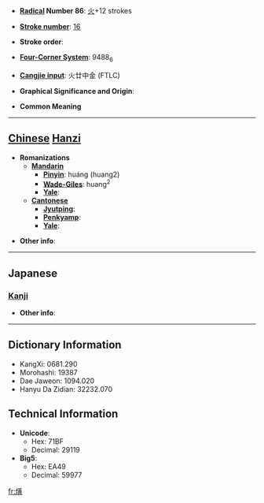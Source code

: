 * '''[[Wiktionary:Chinese radical index| Radical]] Number 86''': [[Wiktionary:Chinese radical index 火|火]]+12 strokes

* '''[[Wiktionary:Chinese total strokes index|Stroke number]]''': [[Wiktionary:Chinese total strokes index 16|16]]

* '''Stroke order''': 

* '''[[Wiktionary:Chinese four corner index|Four-Corner System]]''': 9488<sub>6</sub>

* '''[[Wiktionary:Chinese Cangjie index|Cangjie input]]''': 火廿中金 (FTLC)

* '''Graphical Significance and Origin''': 

* '''Common Meaning'''

----

== [[Chinese]] [[Hanzi]] ==

* '''Romanizations'''
** '''[[Mandarin]]'''
*** '''[[Pinyin]]''': huáng (huang2)
*** '''[[Wade-Giles]]''': huang<sup>2</sup>
*** '''[[Yale]]''': 
** '''[[Cantonese]]'''
*** '''[[Jyutping]]''':
*** '''[[Penkyamp]]''': 
*** '''[[Yale]]''': 

* '''Other info''': 

----

==Japanese==
===[[Kanji]]===
{{kanji|on readings=[[こう]] (kō), [[おう]] (ō)
|kun readings=[[かがやく]] (kagayaku)
}}

* '''Other info''':  

----

== Dictionary Information ==

* KangXi: 0681.290
* Morohashi: 19387
* Dae Jaweon: 1094.020
* Hanyu Da Zidian: 32232.070

== Technical Information ==

* '''Unicode''':
** Hex: 71BF
** Decimal: 29119
* '''Big5''':
** Hex: EA49
** Decimal: 59977

[[fr:熿]]
